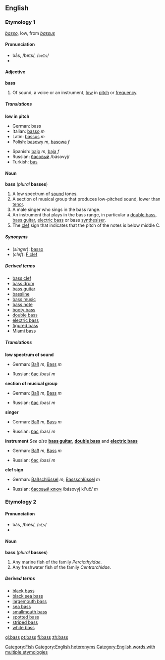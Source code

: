{{wikipedia}}
==English==
===Etymology 1===
{{It.}} ''[[basso]]'', low, from {{L.}} ''[[bassus]]''

====Pronunciation====
*bās, /beɪs/, /<tt>beIs</tt>/
*{{audio|en-us-bass-low.ogg|Audio (US)}}

====Adjective====
'''bass'''

#Of sound, a voice or an instrument, [[low]] in [[pitch]] or [[frequency]].

=====Translations=====
'''low in pitch'''
{{top}}
*German: bass
*Italian: [[basso]] ''m''
*Latin: [[bassus]] ''m''
*Polish: [[basowy]] ''m'', [[basowa]] ''f''
{{mid}}
*Spanish: [[bajo]] ''m'', [[baja]] ''f''
*Russian: [[басовый]] /básovyj/
*Turkish: [[bas]]
{{bottom}}

====Noun====
'''bass''' (''plural'' '''basses''')

#A low spectrum of [[sound]] tones.
#A section of musical group that produces low-pitched sound, lower than [[tenor]].
#A male singer who sings in the bass range.
#An instrument that plays in the bass range, in particular a [[double bass]], [[bass guitar]], [[electric bass]] or bass [[synthesiser]].
#The [[clef]] sign that indicates that the pitch of the notes is below middle C.

=====Synonyms=====
*(''singer''): [[basso]]
*(''clef''): [[F clef]]

=====Derived terms=====
*[[bass clef]]
*[[bass drum]]
*[[bass guitar]]
*[[bassline]]
*[[bass music]]
*[[bass note]]
*[[booty bass]]
*[[double bass]]
*[[electric bass]]
*[[figured bass]]
*[[Miami bass]]

=====Translations=====

'''low spectrum of sound'''
{{top}}
*German: [[Baß]] ''m'', [[Bass]] ''m''
{{mid}}
*Russian: [[бас]] /bas/ ''m''
{{bottom}}

'''section of musical group'''
{{top}}
*German: [[Baß]] ''m'', [[Bass]] ''m''
{{mid}}
*Russian: [[бас]] /bas/ ''m''
{{bottom}}

'''singer'''
{{top}}
*German: [[Baß]] ''m'', [[Bass]] ''m''
{{mid}}
*Russian: [[бас]] /bas/ ''m''
{{bottom}}

'''instrument'''
''See also'' '''[[bass guitar]]''', '''[[double bass]]''' and '''[[electric bass]]'''
{{top}}
*German: [[Baß]] ''m'', [[Bass]] ''m''
{{mid}}
*Russian: [[бас]] /bas/ ''m''
{{bottom}}

'''clef sign'''
{{top}}
*German: [[Baßschlüssel]] ''m'', [[Bassschlüssel]] ''m''
{{mid}}
*Russian: [[басовый ключ]] /básovyj kl'uč/ ''m''
{{bottom}}

===Etymology 2===
====Pronunciation====
*băs, /bæs/, /<tt>b{s</tt>/
*{{audio|en-us-bass.ogg|Audio (US)}}

====Noun====
'''bass''' (''plural'' '''basses''')

# Any marine fish of the family ''Percicthyidae''.
# Any freshwater fish of the family ''Centrarchidae''.

[[Category:Fish]]

=====Derived terms=====
*[[black bass]]
*[[black sea bass]]
*[[largemouth bass]]
*[[sea bass]]
*[[smallmouth bass]]
*[[spotted bass]]
*[[striped bass]]
*[[white bass]]

[[Category:English heteronyms]]
[[Category:English words with multiple etymologies]]

[[gl:bass]]
[[pt:bass]]
[[fi:bass]]
[[zh:bass]]
